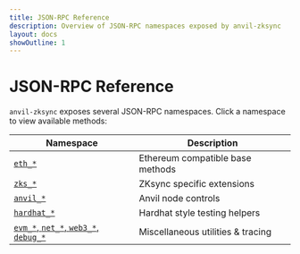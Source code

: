 ```yaml
---
title: JSON-RPC Reference
description: Overview of JSON-RPC namespaces exposed by anvil-zksync
layout: docs
showOutline: 1
---
```


# JSON-RPC Reference

`anvil-zksync` exposes several JSON-RPC namespaces. Click a namespace to view available methods:

| Namespace                                          | Description                       |
| -------------------------------------------------- | --------------------------------- |
| [`eth_*`](/rpc/eth)                                | Ethereum compatible base methods  |
| [`zks_*`](/rpc/zks)                                | ZKsync specific extensions        |
| [`anvil_*`](/rpc/anvil)                            | Anvil node controls               |
| [`hardhat_*`](/rpc/hardhat)                        | Hardhat style testing helpers     |
| [`evm_*`, `net_*`, `web3_*`, `debug_*`](/rpc/misc) | Miscellaneous utilities & tracing |
